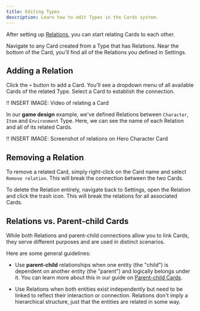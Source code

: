 ```yaml
---
title: Editing Types
description: Learn how to edit Types in the Cards system.
---
```


After setting up [Relations](/cards/relations/defining-relations), you can start relating Cards to each other.

Navigate to any Card created from a Type that has Relations. Near the bottom of the Card, you'll find all of the Relations you defined in Settings.

## Adding a Relation

Click the `+` button to add a Card. You'll see a dropdown menu of all available Cards of the related Type. Select a Card to establish the connection.

!! INSERT IMAGE: Video of relating a Card

In our **game design** example, we've defined Relations between `Character`, `Item` and `Environment` Type. Here, we can see the name of each Relation and all of its related Cards.

!! INSERT IMAGE: Screenshot of relations on Hero Character Card

## Removing a Relation

To remove a related Card, simply right-click on the Card name and select `Remove relation`. This will break the connection between the two Cards.

To delete the Relation entirely, navigate back to Settings, open the Relation and click the trash icon. This will break the relations for all associated Cards.

## Relations vs. Parent-child Cards

While both Relations and parent-child connections allow you to link Cards, they serve different purposes and are used in distinct scenarios.

Here are some general guidelines:

* Use **parent-child** relationships when one entity (the "child") is dependent on another entity (the "parent") and logically belongs under it. You can learn more about this in our guide on [Parent-child Cards](/cards/creating-cards/#parent-child-cards).

* Use Relations when both entities exist independently but need to be linked to reflect their interaction or connection. Relations don't imply a hierarchical structure, just that the entities are related in some way.
